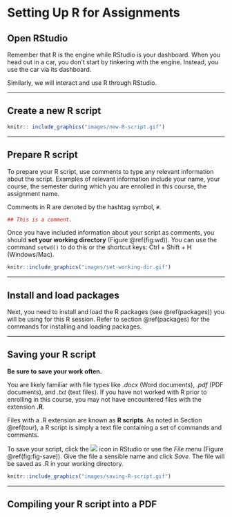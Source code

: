 # Setting Up R for Assignments {#setup}

## Open RStudio

Remember that R is the engine while RStudio is your dashboard. When you head out in a car, you don't start by tinkering with the engine. Instead, you use the car via its dashboard.

Similarly, we will interact and use R through RStudio.

---

## Create a new R script

```r
knitr:: include_graphics("images/new-R-script.gif")
```

---

## Prepare R script

To prepare your R script, use comments to type any relevant information about the script. Examples of relevant information include your name, your course, the semester during which you are enrolled in this course, the assignment name.

Comments in R are denoted by the hashtag symbol, `#`.

```r
## This is a comment.
```

Once you have included information about your script as comments, you should **set your working directory** (Figure \@ref(fig:wd)). You can use the command `setwd()` to do this or the shortcut keys: Ctrl + Shift + H (Windows/Mac).

```r
knitr::include_graphics("images/set-working-dir.gif")
```

---

## Install and load packages

Next, you need to install and load the R packages (see \@ref(packages)) you will be using for this R session. Refer to section \@ref(packages) for the commands for installing and loading packages.

---

## Saving your R script {#saveRscript}

**Be sure to save your work often.**

You are likely familiar with file types like *.docx* (Word documents), *.pdf* (PDF documents), and *.txt* (text files). If you have not worked with R prior to enrolling in this course, you may not have encountered files with the extension **.R**.

Files with a .R extension are known as **R scripts**. As noted in Section \@ref(tour), a R script is simply a text file containing a set of commands and comments.

To save your script, click the <img src="images/save.png"/> icon in RStudio or use the *File* menu (Figure \@ref(fig:fig-save)). Give the file a sensible name and click *Save*. The file will be saved as <filename>.R in your working directory.

```r
knitr::include_graphics("images/saving-R-script.gif")
```

---

## Compiling your R script into a PDF



